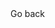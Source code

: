 
<WeekLayout h1_title='Pilas & Colas' main_id='#logic-parser' n_week={2}>
  <Dialog title='Ejercicio Propuesto'>
    Construya la solución del siguiente aplicativo usando Pilas y Colas. Su programa también tendrá la opción de consultar, actualizar y eliminar registros. 
    Construya un aplicativo que permita guardar en una lista la información: Nombres, Apellido Paterno, Apellido Materno, Sueldo base, Ventas realizadas, Estado civil, Número de Hijos y Sueldo Neto. 
    
    El programa debe calcular para cada empleado el sueldo neto mediante la relación siguiente: 

    `Sueldo Neto = Sueldo base + Comisión por ventas - Descuento por seguro - Descuento por impuesto`

    Donde: la comisión por ventas es el 5% de las ventas realizadas.
    El descuento por seguro se obtiene como sigue: 
    - Si el empleado es soltero el descuento es de S/. 100. 
    - Si el empleado es casado sin hijos el descuento es de S/. 120. 
    - Si el empleado es casado con hijos el descuento es de S/. 50 + S/. 70 por cada hijo. 

    Suponga que llamamos TA a la suma del Sueldo base + comisión por ventas, entonces el Descuento por el Impuesto (DI) se obtiene como sigue: 
    ...

    El programa debe mostrar el monto total que la empresa debe pagar por concepto de sueldos, el monto total por comisiones de ventas, el monto total de los descuentos por impuesto y por seguro. 
  </Dialog>

  <Link back>Go back</Link>

</WeekLayout>
